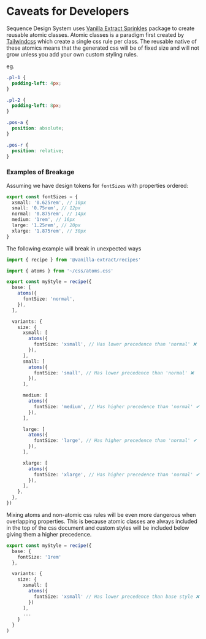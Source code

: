 
<Meta title="Caveats" />

# Caveats for Developers

Sequence Design System uses [Vanilla Extract Sprinkles](https://vanilla-extract.style/documentation/packages/sprinkles/) package to create reusable atomic classes.
Atomic classes is a paradigm first created by [Tailwindcss](https://tailwindcss.com/) which create a single css rule per class.
The reusable native of these atomics means that the generated css will be of fixed size and will not grow unless you add your own custom styling rules.

eg.

```css
.pl-1 {
  padding-left: 4px;
}

.pl-2 {
  padding-left: 8px;
}

.pos-a {
  position: absolute;
}

.pos-r {
  position: relative;
}
```

### Examples of Breakage

Assuming we have design tokens for `fontSizes` with properties ordered:

```typescript
export const fontSizes = {
  xsmall: '0.625rem', // 10px
  small: '0.75rem', // 12px
  normal: '0.875rem', // 14px
  medium: '1rem', // 16px
  large: '1.25rem', // 20px
  xlarge: '1.875rem', // 30px
}
```

The following example will break in unexpected ways

```typescript
import { recipe } from '@vanilla-extract/recipes'

import { atoms } from '~/css/atoms.css'

export const myStyle = recipe({
  base: [
    atoms({
      fontSize: 'normal',
    }),
  ],

  variants: {
    size: {
      xsmall: [
        atoms({
          fontSize: 'xsmall', // Has lower precedence than 'normal' ❌
        }),
      ],
      small: [
        atoms({
          fontSize: 'small', // Has lower precedence than 'normal' ❌
        }),
      ],

      medium: [
        atoms({
          fontSize: 'medium', // Has higher precedence than 'normal' ✔
        }),
      ],

      large: [
        atoms({
          fontSize: 'large', // Has higher precedence than 'normal' ✔
        }),
      ],

      xlarge: [
        atoms({
          fontSize: 'xlarge', // Has higher precedence than 'normal' ✔
        }),
      ],
    },
  },
})
```

Mixing atoms and non-atomic css rules will be even more dangerous when overlapping properties.
This is because atomic classes are always included in the top of the css document and custom styles
will be included below giving them a higher precedence.

```typescript
export const myStyle = recipe({
  base: {
    fontSize: '1rem'
  },

  variants: {
    size: {
      xsmall: [
        atoms({
          fontSize: 'xsmall' // Has lower precedence than base style ❌
        })
      ],
      ...
    }
  }
)

```
